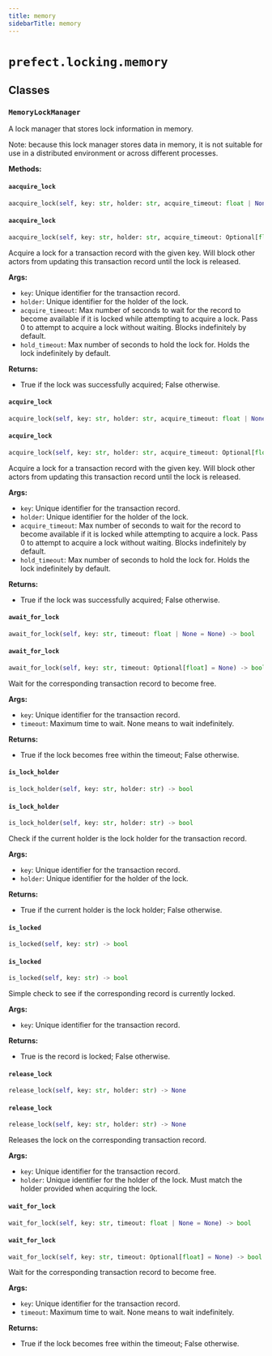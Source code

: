 ```yaml
---
title: memory
sidebarTitle: memory
---
```


# `prefect.locking.memory`

## Classes

### `MemoryLockManager` <sup><a href="https://github.com/PrefectHQ/prefect/blob/main/src/prefect/locking/memory.py#L27" target="_blank"><Icon icon="github" style="width: 14px; height: 14px;" /></a></sup>


A lock manager that stores lock information in memory.

Note: because this lock manager stores data in memory, it is not suitable for
use in a distributed environment or across different processes.


**Methods:**

#### `aacquire_lock` <sup><a href="https://github.com/PrefectHQ/prefect/blob/main/src/prefect/locking/memory.py#L117" target="_blank"><Icon icon="github" style="width: 14px; height: 14px;" /></a></sup>

```python
aacquire_lock(self, key: str, holder: str, acquire_timeout: float | None = None, hold_timeout: float | None = None) -> bool
```

#### `aacquire_lock` <sup><a href="https://github.com/PrefectHQ/prefect/blob/main/src/prefect/locking/protocol.py#L33" target="_blank"><Icon icon="github" style="width: 14px; height: 14px;" /></a></sup>

```python
aacquire_lock(self, key: str, holder: str, acquire_timeout: Optional[float] = None, hold_timeout: Optional[float] = None) -> bool
```

Acquire a lock for a transaction record with the given key. Will block other
actors from updating this transaction record until the lock is
released.

**Args:**
- `key`: Unique identifier for the transaction record.
- `holder`: Unique identifier for the holder of the lock.
- `acquire_timeout`: Max number of seconds to wait for the record to become
available if it is locked while attempting to acquire a lock. Pass 0
to attempt to acquire a lock without waiting. Blocks indefinitely by
default.
- `hold_timeout`: Max number of seconds to hold the lock for. Holds the lock
indefinitely by default.

**Returns:**
- True if the lock was successfully acquired; False otherwise.


#### `acquire_lock` <sup><a href="https://github.com/PrefectHQ/prefect/blob/main/src/prefect/locking/memory.py#L64" target="_blank"><Icon icon="github" style="width: 14px; height: 14px;" /></a></sup>

```python
acquire_lock(self, key: str, holder: str, acquire_timeout: float | None = None, hold_timeout: float | None = None) -> bool
```

#### `acquire_lock` <sup><a href="https://github.com/PrefectHQ/prefect/blob/main/src/prefect/locking/protocol.py#L6" target="_blank"><Icon icon="github" style="width: 14px; height: 14px;" /></a></sup>

```python
acquire_lock(self, key: str, holder: str, acquire_timeout: Optional[float] = None, hold_timeout: Optional[float] = None) -> bool
```

Acquire a lock for a transaction record with the given key. Will block other
actors from updating this transaction record until the lock is
released.

**Args:**
- `key`: Unique identifier for the transaction record.
- `holder`: Unique identifier for the holder of the lock.
- `acquire_timeout`: Max number of seconds to wait for the record to become
available if it is locked while attempting to acquire a lock. Pass 0
to attempt to acquire a lock without waiting. Blocks indefinitely by
default.
- `hold_timeout`: Max number of seconds to hold the lock for. Holds the lock
indefinitely by default.

**Returns:**
- True if the lock was successfully acquired; False otherwise.


#### `await_for_lock` <sup><a href="https://github.com/PrefectHQ/prefect/blob/main/src/prefect/locking/memory.py#L211" target="_blank"><Icon icon="github" style="width: 14px; height: 14px;" /></a></sup>

```python
await_for_lock(self, key: str, timeout: float | None = None) -> bool
```

#### `await_for_lock` <sup><a href="https://github.com/PrefectHQ/prefect/blob/main/src/prefect/locking/protocol.py#L110" target="_blank"><Icon icon="github" style="width: 14px; height: 14px;" /></a></sup>

```python
await_for_lock(self, key: str, timeout: Optional[float] = None) -> bool
```

Wait for the corresponding transaction record to become free.

**Args:**
- `key`: Unique identifier for the transaction record.
- `timeout`: Maximum time to wait. None means to wait indefinitely.

**Returns:**
- True if the lock becomes free within the timeout; False
otherwise.


#### `is_lock_holder` <sup><a href="https://github.com/PrefectHQ/prefect/blob/main/src/prefect/locking/memory.py#L189" target="_blank"><Icon icon="github" style="width: 14px; height: 14px;" /></a></sup>

```python
is_lock_holder(self, key: str, holder: str) -> bool
```

#### `is_lock_holder` <sup><a href="https://github.com/PrefectHQ/prefect/blob/main/src/prefect/locking/protocol.py#L83" target="_blank"><Icon icon="github" style="width: 14px; height: 14px;" /></a></sup>

```python
is_lock_holder(self, key: str, holder: str) -> bool
```

Check if the current holder is the lock holder for the transaction record.

**Args:**
- `key`: Unique identifier for the transaction record.
- `holder`: Unique identifier for the holder of the lock.

**Returns:**
- True if the current holder is the lock holder; False otherwise.


#### `is_locked` <sup><a href="https://github.com/PrefectHQ/prefect/blob/main/src/prefect/locking/memory.py#L186" target="_blank"><Icon icon="github" style="width: 14px; height: 14px;" /></a></sup>

```python
is_locked(self, key: str) -> bool
```

#### `is_locked` <sup><a href="https://github.com/PrefectHQ/prefect/blob/main/src/prefect/locking/protocol.py#L71" target="_blank"><Icon icon="github" style="width: 14px; height: 14px;" /></a></sup>

```python
is_locked(self, key: str) -> bool
```

Simple check to see if the corresponding record is currently locked.

**Args:**
- `key`: Unique identifier for the transaction record.

**Returns:**
- True is the record is locked; False otherwise.


#### `release_lock` <sup><a href="https://github.com/PrefectHQ/prefect/blob/main/src/prefect/locking/memory.py#L172" target="_blank"><Icon icon="github" style="width: 14px; height: 14px;" /></a></sup>

```python
release_lock(self, key: str, holder: str) -> None
```

#### `release_lock` <sup><a href="https://github.com/PrefectHQ/prefect/blob/main/src/prefect/locking/protocol.py#L60" target="_blank"><Icon icon="github" style="width: 14px; height: 14px;" /></a></sup>

```python
release_lock(self, key: str, holder: str) -> None
```

Releases the lock on the corresponding transaction record.

**Args:**
- `key`: Unique identifier for the transaction record.
- `holder`: Unique identifier for the holder of the lock. Must match the
holder provided when acquiring the lock.


#### `wait_for_lock` <sup><a href="https://github.com/PrefectHQ/prefect/blob/main/src/prefect/locking/memory.py#L197" target="_blank"><Icon icon="github" style="width: 14px; height: 14px;" /></a></sup>

```python
wait_for_lock(self, key: str, timeout: float | None = None) -> bool
```

#### `wait_for_lock` <sup><a href="https://github.com/PrefectHQ/prefect/blob/main/src/prefect/locking/protocol.py#L96" target="_blank"><Icon icon="github" style="width: 14px; height: 14px;" /></a></sup>

```python
wait_for_lock(self, key: str, timeout: Optional[float] = None) -> bool
```

Wait for the corresponding transaction record to become free.

**Args:**
- `key`: Unique identifier for the transaction record.
- `timeout`: Maximum time to wait. None means to wait indefinitely.

**Returns:**
- True if the lock becomes free within the timeout; False
otherwise.

